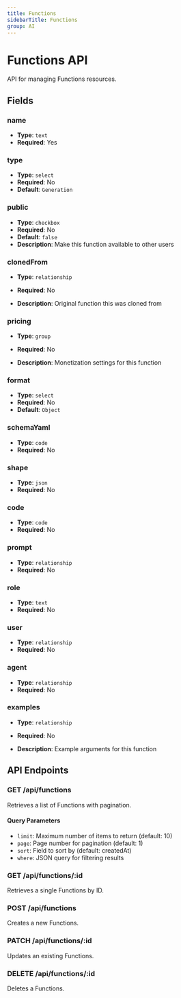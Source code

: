 ```yaml
---
title: Functions
sidebarTitle: Functions
group: AI
---
```


# Functions API

API for managing Functions resources.

## Fields

### name

- **Type**: `text`
- **Required**: Yes

### type

- **Type**: `select`
- **Required**: No
- **Default**: `Generation`

### public

- **Type**: `checkbox`
- **Required**: No
- **Default**: `false`
- **Description**: Make this function available to other users

### clonedFrom

- **Type**: `relationship`
- **Required**: No

- **Description**: Original function this was cloned from

### pricing

- **Type**: `group`
- **Required**: No

- **Description**: Monetization settings for this function

### format

- **Type**: `select`
- **Required**: No
- **Default**: `Object`

### schemaYaml

- **Type**: `code`
- **Required**: No

### shape

- **Type**: `json`
- **Required**: No

### code

- **Type**: `code`
- **Required**: No

### prompt

- **Type**: `relationship`
- **Required**: No

### role

- **Type**: `text`
- **Required**: No

### user

- **Type**: `relationship`
- **Required**: No

### agent

- **Type**: `relationship`
- **Required**: No

### examples

- **Type**: `relationship`
- **Required**: No

- **Description**: Example arguments for this function

## API Endpoints

### GET /api/functions

Retrieves a list of Functions with pagination.

#### Query Parameters

- `limit`: Maximum number of items to return (default: 10)
- `page`: Page number for pagination (default: 1)
- `sort`: Field to sort by (default: createdAt)
- `where`: JSON query for filtering results

### GET /api/functions/:id

Retrieves a single Functions by ID.

### POST /api/functions

Creates a new Functions.

### PATCH /api/functions/:id

Updates an existing Functions.

### DELETE /api/functions/:id

Deletes a Functions.
